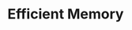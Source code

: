 <link rel="stylesheet" type="text/css" href="style.css">
<script type="text/javascript" async
src="https://cdn.mathjax.org/mathjax/latest/MathJax.js?config=TeX-MML-AM_CHTML">
</script>
    

# Efficient Memory
  